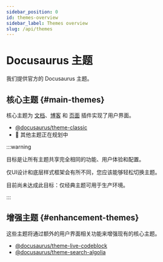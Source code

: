 ```yaml
---
sidebar_position: 0
id: themes-overview
sidebar_label: Themes overview
slug: /api/themes
---
```


# Docusaurus 主题

我们提供官方的 Docusaurus 主题。

## 核心主题 {#main-themes}

核心主题为 [文档](../plugins/plugin-content-docs.mdx)、[博客](../plugins/plugin-content-blog.mdx) 和 [页面](../plugins/plugin-content-pages.mdx) 插件实现了用户界面。

- [@docusaurus/theme-classic](./theme-classic.mdx)
- 🚧 其他主题正在规划中

:::warning

目标是让所有主题共享完全相同的功能、用户体验和配置。

仅UI设计和底层样式框架会有所不同，您应该能够轻松切换主题。

目前尚未达成此目标：仅经典主题可用于生产环境。

:::

## 增强主题 {#enhancement-themes}

这些主题将通过额外的用户界面相关功能来增强现有的核心主题。

- [@docusaurus/theme-live-codeblock](./theme-live-codeblock.mdx)
- [@docusaurus/theme-search-algolia](./theme-search-algolia.mdx)